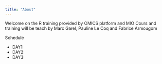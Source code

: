 ```yaml
---
title: "About"
---
```


Welcome on the R training provided by OMICS platform and MIO 
Cours and training will be teach by Marc Garel, Pauline Le Coq and Fabrice Armougom 

Schedule 

* DAY1
* DAY2
* DAY3

